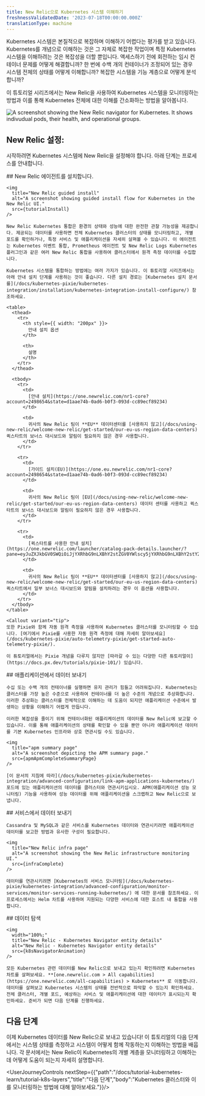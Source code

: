 ```yaml
---
title: New Relic으로 Kubernetes 시스템 이해하기
freshnessValidatedDate: '2023-07-18T00:00:00.000Z'
translationType: machine
---
```







Kubernetes 시스템은 본질적으로 복잡하며 이해하기 어렵다는 평가를 받고 있습니다. Kubernetes를 개념으로 이해하는 것은 그 자체로 복잡한 작업이며 특정 Kubernetes 시스템을 이해하려는 것은 복잡성을 더할 뿐입니다. 액세스하기 전에 회전하는 임시 컨테이너 문제를 어떻게 해결합니까? 한 번에 수백 개의 컨테이너가 조정되어 있는 경우 시스템 전체의 상태를 어떻게 이해합니까? 복잡한 시스템을 기능 계층으로 어떻게 분석합니까?

이 튜토리얼 시리즈에서는 New Relic을 사용하여 Kubernetes 시스템을 모니터링하는 방법과 이를 통해 Kubernetes 전체에 대한 이해를 간소화하는 방법을 알아봅니다.

<img
  title="New Relic navigator"
  alt="A screenshot showing the New Relic navigator for Kubernetes. It shows indivudual pods, their health, and operational groups."
  src={tutorialNavigator}
/>

## New Relic 설정:

시작하려면 Kubernetes 시스템에 New Relic을 설정해야 합니다. 아래 단계는 프로세스를 안내합니다.

<Steps>
  <Step>
    ## New Relic 에이전트를 설치합니다.

    <img
      title="New Relic guided install"
      alt="A screenshot showing guided install flow for Kubernetes in the New Relic UI."
      src={tutorialInstall}
    />

    New Relic Kubernetes 통합은 환경의 상태와 성능에 대한 완전한 관찰 가능성을 제공합니다. 제공되는 데이터를 사용하면 전체 Kubernetes 클러스터의 상태를 모니터링하고, 개별 포드를 확인하거나, 특정 서비스 및 애플리케이션을 자세히 살펴볼 수 있습니다. 이 에이전트는 Kubernetes 이벤트 통합, Prometheus 에이전트 및 New Relic Logs Kubernetes 플러그인과 같은 여러 New Relic 통합을 사용하여 클러스터에서 원격 측정 데이터를 수집합니다.

    Kubernetes 시스템을 통합하는 방법에는 여러 가지가 있습니다. 이 튜토리얼 시리즈에서는 아래 안내 설치 단계를 사용하는 것이 좋습니다. 다른 설치 경로는 [Kubernetes 설치 문서를](/docs/kubernetes-pixie/kubernetes-integration/installation/kubernetes-integration-install-configure/) 참조하세요.

    <table>
      <thead>
        <tr>
          <th style={{ width: "200px" }}>
            안내 설치 옵션
          </th>

          <th>
            설명
          </th>
        </tr>
      </thead>

      <tbody>
        <tr>
          <td>
            [안내 설치](https://one.newrelic.com/nr1-core?account=2498654&state=d1aae74b-0ad6-b0f3-093d-cc89ecf89234)
          </td>

          <td>
            귀사의 New Relic 팀이 **EU** 데이터센터를 [사용하지 않고](/docs/using-new-relic/welcome-new-relic/get-started/our-eu-us-region-data-centers) 퀵스타트의 보너스 대시보드와 알림이 필요하지 않은 경우 사용합니다.
          </td>
        </tr>

        <tr>
          <td>
            [가이드 설치(EU)](https://one.eu.newrelic.com/nr1-core?account=2498654&state=d1aae74b-0ad6-b0f3-093d-cc89ecf89234)
          </td>

          <td>
            귀사의 New Relic 팀이 [EU](/docs/using-new-relic/welcome-new-relic/get-started/our-eu-us-region-data-centers) 데이터 센터를 사용하고 퀵스타트의 보너스 대시보드와 알림이 필요하지 않은 경우 사용합니다.
          </td>
        </tr>

        <tr>
          <td>
            [퀵스타트를 사용한 안내 설치](https://one.newrelic.com/launcher/catalog-pack-details.launcher/?pane=eyJuZXJkbGV0SWQiOiJjYXRhbG9nLXBhY2stZGV0YWlscy5jYXRhbG9nLXBhY2stY29udGVudHMiLCJxdWlja3N0YXJ0SWQiOiI4OGE3OWY1Mi04MWMxLTRmYTItOTlmOC0zY2I1YjAxMmYxNjAifQ==)
          </td>

          <td>
            귀사의 New Relic 팀이 **EU** 데이터센터를 [사용하지 않고](/docs/using-new-relic/welcome-new-relic/get-started/our-eu-us-region-data-centers) 퀵스타트에서 일부 보너스 대시보드와 알림을 설치하려는 경우 이 옵션을 사용합니다.
          </td>
        </tr>
      </tbody>
    </table>

    <Callout variant="tip">
    또한 Pixie와 함께 자동 원격 측정을 사용하여 Kubernetes 클러스터를 모니터링할 수 있습니다. [여기에서 Pixie를 사용한 자동 원격 측정에 대해 자세히 알아보세요](/docs/kubernetes-pixie/auto-telemetry-pixie/get-started-auto-telemetry-pixie/).

    이 튜토리얼에서는 Pixie 개념을 다루지 않지만 [따라갈 수 있는 다양한 다른 튜토리얼이](https://docs.px.dev/tutorials/pixie-101/) 있습니다.
  </Callout>

  </Step>

  <Step>
    ## 애플리케이션에서 데이터 보내기

    수십 또는 수백 개의 컨테이너를 실행하면 유지 관리가 힘들고 어려워집니다. Kubernetes는 클러스터를 가장 높은 수준으로 사용하여 컨테이너를 더 높은 수준의 개념으로 추상화합니다. 이러한 추상화는 클러스터를 전체적으로 이해하는 데 도움이 되지만 애플리케이션 수준에서 발생하는 상황을 이해하기 어렵게 만듭니다.

    이러한 복잡성을 줄이기 위해 컨테이너화된 애플리케이션의 데이터를 New Relic에 보고할 수 있습니다. 이를 통해 애플리케이션의 상태를 확인할 수 있을 뿐만 아니라 애플리케이션 데이터를 기본 Kubernetes 인프라와 상호 연관시킬 수도 있습니다.

    <img
      title="apm summary page"
      alt="A screenshot depicting the APM summary page."
      src={apmApmCompleteSummaryPage}
    />

    [이 문서의 지침에 따라](/docs/kubernetes-pixie/kubernetes-integration/advanced-configuration/link-apm-applications-kubernetes/) 포드에 있는 애플리케이션의 데이터를 클러스터와 연관시키십시오. APM(애플리케이션 성능 모니터링) 기능을 사용하여 성능 데이터를 위해 애플리케이션을 스크랩하고 New Relic으로 보냅니다.
  </Step>

  <Step>
    ## 서비스에서 데이터 보내기

    Cassandra 및 MySQL과 같은 서비스를 Kubernetes 데이터와 연관시키려면 애플리케이션 데이터를 보고한 방법과 유사한 구성이 필요합니다.

    <img
      title="New Relic infra page"
      alt="A screenshot showing the New Relic infrastructure monitoring UI."
      src={infraComplete}
    />

    데이터를 연관시키려면 [Kubernetes의 서비스 모니터링](/docs/kubernetes-pixie/kubernetes-integration/advanced-configuration/monitor-services/monitor-services-running-kubernetes/) 에 대한 문서를 참조하세요. 이 프로세스에서는 Helm 차트를 사용하여 지원되는 다양한 서비스에 대한 호스트 내 통합을 사용합니다.
  </Step>

  <Step>
    ## 데이터 탐색

    <img
      width="100%;"
      title="New Relic - Kubernetes Navigator entity details"
      alt="New Relic - Kubernetes Navigator entity details"
      src={k8sNavigatorAnimation}
    />

    모든 Kubernetes 관련 데이터를 New Relic으로 보내고 있는지 확인하려면 Kubernetes 차트를 살펴보세요. **[one.newrelic.com > All capabilities](https://one.newrelic.com/all-capabilities) > Kubernetes** 로 이동합니다. 데이터를 살펴보고 Kubernetes 시스템의 상태를 전반적으로 파악할 수 있는지 확인하세요. 전체 클러스터, 개별 포드, 예상하는 서비스 및 애플리케이션에 대한 데이터가 표시되는지 확인하세요. 준비가 되면 다음 단계를 진행하세요.
  </Step>
</Steps>

## 다음 단계

이제 Kubernetes 데이터를 New Relic으로 보내고 있습니다! 이 튜토리얼의 다음 단계에서는 시스템 상태를 측정하고 시스템이 어떻게 함께 작동하는지 이해하는 방법을 배웁니다. 각 문서에서는 New Relic이 Kubernetes의 개별 계층을 모니터링하고 이해하는 데 어떻게 도움이 되는지 자세히 설명합니다.

<UserJourneyControls nextStep={{"path":"/docs/tutorial-kubernetes-learn/tutorial-k8s-layers","title":"다음 단계","body":"Kubernetes 클러스터와 이를 모니터링하는 방법에 대해 알아보세요."}}/>